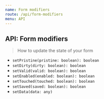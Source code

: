 ```yaml
---
name: Form modifiers
route: /api/form-modifiers
menu: API
---
```


## API: Form modifiers

> How to update the state of your form


- `setPristine(pristine: boolean): boolean`
- `setDirty(dirty: boolean): boolean`
- `setValid(valid: boolean): boolean`
- `setEnabled(enabled: boolean): boolean`
- `setTouched(touched: boolean): boolean`
- `setSaved(saved: boolean): boolean`
- `setData(data: any)`
